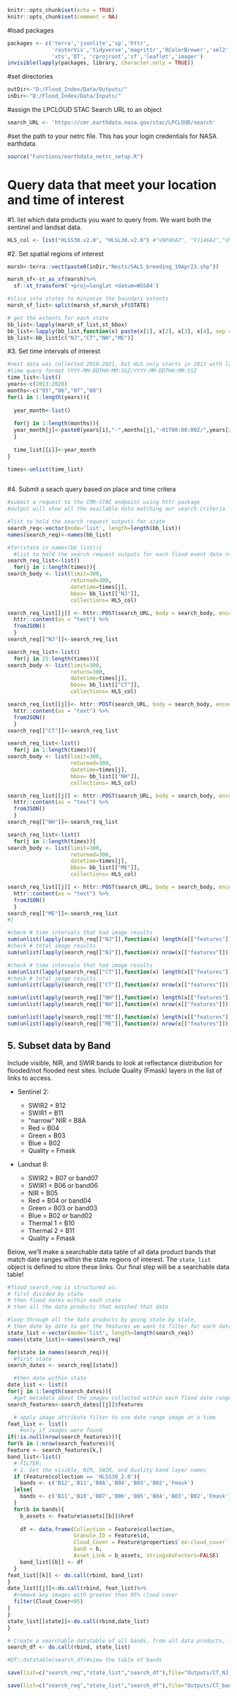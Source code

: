 ```r
knitr::opts_chunk$set(echo = TRUE)
knitr::opts_chunk$set(comment = NA)
```
#load packages
```r
packages <- c('terra','jsonlite','sp','httr',
              'rasterVis','tidyverse','magrittr','RColorBrewer','xml2','dygraphs',
              'xts','DT', 'rprojroot','sf','leaflet','imager')
invisible(lapply(packages, library, character.only = TRUE))
```

#set directories
```r
outDir<-"D:/Flood_Index/Data/Outputs/"
inDir<-"D:/Flood_Index/Data/Inputs/"
```

#assign the LPCLOUD STAC Search URL to an object
```r
search_URL <- 'https://cmr.earthdata.nasa.gov/stac/LPCLOUD/search'
```

#set the path to your netrc file. This has your login credentials for NASA earthdata.
```r
source("Functions/earthdata_netrc_setup.R")
```


# Query data that meet your location and time of interest
#1. list which data products you want to query from. We want both the sentinel and landsat data.
```r
HLS_col <- list("HLSS30.v2.0", "HLSL30.v2.0") #"VNP46A2", "VJ146A2","VNP21A1D.002","VJ121A1D.002","VNP21A1N.002","VJ121A1N.002"
```

#2. Set spatial regions of interest
```r
marsh<-terra::vect(paste0(inDir,"Nests/SALS_breeding_19Apr23.shp"))

marsh_sf<-st_as_sf(marsh)%>%
  sf::st_transform('+proj=longlat +datum=WGS84')
```


```r
#slice into states to minimize the boundary extents
marsh_sf_list<-split(marsh_sf,marsh_sf$STATE)

# get the extents for each state
bb_list<-lapply(marsh_sf_list,st_bbox)
bb_list<-lapply(bb_list,function(x) paste(x[1], x[2], x[3], x[4], sep = ','))
bb_list<-bb_list[c("NJ","CT","NH","ME")]
```

#3. Set time intervals of interest
```r
#nest data was collected 2010-2021, but HLS only starts in 2013 with landsat 8, get the breeding seasons in these years
#time query format YYYY-MM-DDTHH:MM:SSZ/YYYY-MM-DDTHH:MM:SSZ
time_list<-list()
years<-c(2013:2020)
months<-c("05","06","07","08")
for(i in 1:length(years)){
  
  year_month<-list()
  
  for(j in 1:length(months)){
  year_month[j]<-paste0(years[i],"-",months[j],"-01T00:00:00Z/",years[i],"-",months[j],"-30T00:00:00Z")
  }
  
  time_list[[i]]<-year_month
}

times<-unlist(time_list)
  
```

#4. Submit a seach query based on place and time critera
```r
#submit a request to the CMR-STAC endpoint using httr package
#output will show all the available data matching our search criteria

#list to hold the search request outputs for state
search_req<-vector(mode='list', length=length(bb_list))
names(search_req)<-names(bb_list)

#for(state in names(bb_list)){
  #list to hold the search request outputs for each flood event date range within the state
search_req_list<-list()
  for(j in 1:length(times)){
search_body <- list(limit=300,
                    returned=300,
                    datetime=times[j],
                    bbox= bb_list[["NJ"]],
                    collections= HLS_col)

search_req_list[[j]] <- httr::POST(search_URL, body = search_body, encode = "json") %>% 
  httr::content(as = "text") %>% 
  fromJSON()
  }
search_req[["NJ"]]<-search_req_list

search_req_list<-list()
  for(j in 25:length(times)){
search_body <- list(limit=300,
                    return=300,
                    datetime=times[j],
                    bbox= bb_list[["CT"]],
                    collections= HLS_col)

search_req_list[[j]]<- httr::POST(search_URL, body = search_body, encode = "json") %>% 
  httr::content(as = "text") %>% 
  fromJSON()
  }
search_req[["CT"]]<-search_req_list

search_req_list<-list()
  for(j in 1:length(times)){
search_body <- list(limit=300,
                    returned=300,
                    datetime=times[j],
                    bbox= bb_list[["NH"]],
                    collections= HLS_col)

search_req_list[[j]] <- httr::POST(search_URL, body = search_body, encode = "json") %>% 
  httr::content(as = "text") %>% 
  fromJSON()
  }
search_req[["NH"]]<-search_req_list

search_req_list<-list()
  for(j in 1:length(times)){
search_body <- list(limit=300,
                    returned=300,
                    datetime=times[j],
                    bbox= bb_list[["ME"]],
                    collections= HLS_col)

search_req_list[[j]] <- httr::POST(search_URL, body = search_body, encode = "json") %>% 
  httr::content(as = "text") %>% 
  fromJSON()
  }
search_req[["ME"]]<-search_req_list
#}

```



```r
#check # time intervals that had image results
sum(unlist(lapply(search_req[["NJ"]],function(x) length(x[["features"]])>0)))
#check # total image results
sum(unlist(lapply(search_req[["NJ"]],function(x) nrow(x[["features"]]))))

#check # time intervals that had image results
sum(unlist(lapply(search_req[["CT"]],function(x) length(x[["features"]])>0)))
#check # total image results
sum(unlist(lapply(search_req[["CT"]],function(x) nrow(x[["features"]]))))

sum(unlist(lapply(search_req[["NH"]],function(x) length(x[["features"]])>0)))
sum(unlist(lapply(search_req[["NH"]],function(x) nrow(x[["features"]]))))

sum(unlist(lapply(search_req[["ME"]],function(x) length(x[["features"]])>0)))
sum(unlist(lapply(search_req[["ME"]],function(x) nrow(x[["features"]]))))
```


## 5. Subset data by Band

Include visible, NIR, and SWIR bands to look at reflectance distribution for flooded/not flooded nest sites.
Include Quality (Fmask) layers in the list of links to access.

-   Sentinel 2:

    -   SWIR2 = B12 
    -   SWIR1 = B11 
    -   "narrow" NIR = B8A
    -   Red = B04
    -   Green = B03
    -   Blue = B02
    -   Quality = Fmask

-   Landsat 8:

    -   SWIR2 = B07 or band07
    -   SWIR1 = B06 or band06
    -   NIR = B05
    -   Red = B04 or band04
    -   Green = B03 or band03
    -   Blue = B02 or band02
    -   Thermal 1 = B10
    -   Thermal 2 = B11
    -   Quality = Fmask

Below, we'll make a searchable data table of all data product bands that match date ranges within the state regions of interest. The `state_list` object is defined to store these links. Our final step will be a searchable data table!

```r
#flood_search_req is structured as:
# first divided by state
# then flood dates within each state
# then all the data products that matched that date

#loop through all the data products by going state by state, 
# then date by date to get the features we want to filter for each data product
state_list <-vector(mode='list', length=length(search_req))
names(state_list)<-names(search_req)

for(state in names(search_req)){
  #first state
search_dates <- search_req[[state]]

  #then date within state
date_list <- list()
for(j in 1:length(search_dates)){
  #get metadata about the images collected within each flood date range in the state region
search_features<-search_dates[[j]]$features

  # apply image attribute filter to one date range image at a time
feat_list <- list()
    #only if images were found
if(!is.null(nrow(search_features))){
for(k in 1:nrow(search_features)){
Feature <- search_features[k,]
band_list<-list()
  # FILTER:
  # 1. Get the visible, NIR, SWIR, and Quality band layer names
  if (Feature$collection == 'HLSS30_2.0'){
    bands <- c('B12','B11','B8A','B04','B03','B02','Fmask')
  }else{
    bands <- c('B11','B10','B07','B06','B05','B04','B03','B02','Fmask')
  }
  for(b in bands){
    b_assets <- Feature$assets[[b]]$href
    
    df <- data.frame(Collection = Feature$collection,                    # Make a data frame including links and other info
                     Granule_ID = Feature$id,
                     Cloud_Cover = Feature$properties$`eo:cloud_cover`,
                     band = b,
                     Asset_Link = b_assets, stringsAsFactors=FALSE)
    band_list[[b]] <- df
  }
feat_list[[k]] <- do.call(rbind, band_list)
}
date_list[[j]]<-do.call(rbind, feat_list)%>%
  #remove any images with greater than 95% cloud cover
  filter(Cloud_Cover<95)
}
}
state_list[[state]]<-do.call(rbind,date_list)
}

# Create a searchable datatable of all bands, from all data products, from all date ranges, from all state regions
search_df <- do.call(rbind, state_list)

#DT::datatable(search_df)#view the table of bands

save(list=c("search_req","state_list","search_df"),file="Outputs/CT_NJ_NH_ME_bands_All_nest_data.Rdata")

save(list=c("search_req","state_list","search_df"),file="Outputs/CT_bands_All_nest_data.Rdata")
```